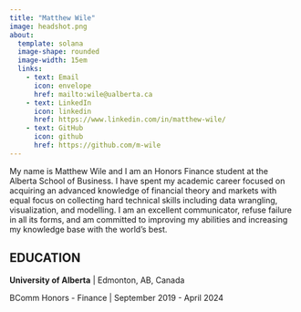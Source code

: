 ```yaml
---
title: "Matthew Wile"
image: headshot.png
about: 
  template: solana
  image-shape: rounded
  image-width: 15em
  links: 
    - text: Email
      icon: envelope
      href: mailto:wile@ualberta.ca
    - text: LinkedIn
      icon: linkedin
      href: https://www.linkedin.com/in/matthew-wile/
    - text: GitHub
      icon: github
      href: https://github.com/m-wile
---
```


My name is Matthew Wile and I am an Honors Finance student at the Alberta School of Business. I have spent my academic career focused on acquiring an advanced knowledge of financial theory and markets with equal focus on collecting hard technical skills including data wrangling, visualization, and modelling. I am an excellent communicator, refuse failure in all its forms, and am committed to improving my abilities and increasing my knowledge base with the world's best.

## EDUCATION

**University of Alberta** \| Edmonton, AB, Canada

BComm Honors - Finance \| September 2019 - April 2024
